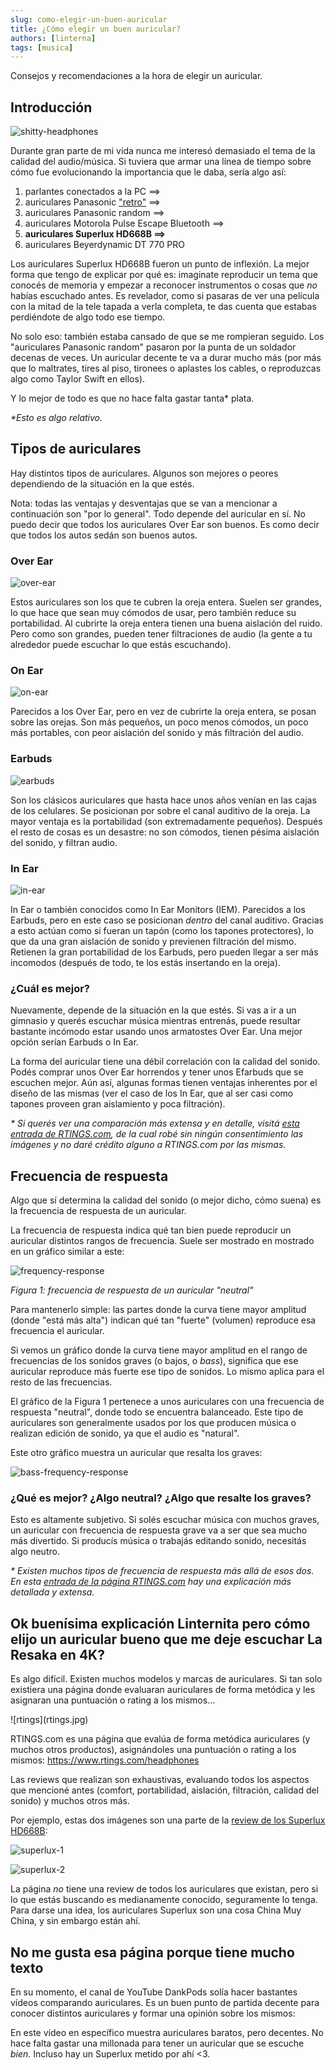 ```yaml
---
slug: como-elegir-un-buen-auricular
title: ¿Cómo elegir un buen auricular?
authors: [linterna]
tags: [musica]
---
```



Consejos y recomendaciones a la hora de elegir un auricular.

<!-- truncate -->

## Introducción

![shitty-headphones](shitty-headphones.png)

Durante gran parte de mi vida nunca me interesó demasiado el tema de la calidad
del audio/música. Si tuviera que armar una línea de tiempo sobre cómo fue
evolucionando la importancia que le daba, sería algo así:

1. parlantes conectados a la PC ==>
2. auriculares Panasonic ["retro"](retro-panasonic.jpg) ==>
3. auriculares Panasonic random ==>
4. auriculares Motorola Pulse Escape Bluetooth ==>
5. **auriculares Superlux HD668B ==>**
6. auriculares Beyerdynamic DT 770 PRO

Los auriculares Superlux HD668B fueron un punto de inflexión. La mejor forma que
tengo de explicar por qué es: imaginate reproducir un tema que conocés de
memoria y empezar a reconocer instrumentos o cosas que _no_ habías escuchado
antes. Es revelador, como si pasaras de ver una película con la mitad de la tele
tapada a verla completa, te das cuenta que estabas perdiéndote de algo todo ese
tiempo.

No solo eso: también estaba cansado de que se me rompieran seguido. Los
"auriculares Panasonic random" pasaron por la punta de un soldador decenas de
veces. Un auricular decente te va a durar mucho más (por más que lo maltrates,
tires al piso, tironees o aplastes los cables, o reproduzcas algo como Taylor
Swift en ellos).

Y lo mejor de todo es que no hace falta gastar tanta\* plata.

_\*Esto es algo relativo._

## Tipos de auriculares

Hay distintos tipos de auriculares. Algunos son mejores o peores dependiendo de
la situación en la que estés.

Nota: todas las ventajas y desventajas que se van a mencionar a continuación son
"por lo general". Todo depende del auricular en sí. No puedo decir que todos los
auriculares Over Ear son buenos. Es como decir que todos los autos sedán son
buenos autos.

### Over Ear

![over-ear](over-ear.jpg)

Estos auriculares son los que te cubren la oreja entera. Suelen ser grandes, lo
que hace que sean muy cómodos de usar, pero también reduce su portabilidad. Al
cubrirte la oreja entera tienen una buena aislación del ruido. Pero como son
grandes, pueden tener filtraciones de audio (la gente a tu alrededor puede
escuchar lo que estás escuchando).

### On Ear

![on-ear](on-ear.jpg)

Parecidos a los Over Ear, pero en vez de cubrirte la oreja entera, se posan
sobre las orejas. Son más pequeños, un poco menos cómodos, un poco más
portables, con peor aislación del sonido y más filtración del audio.

### Earbuds

![earbuds](earbuds.jpg)

Son los clásicos auriculares que hasta hace unos años venían en las cajas de los
celulares. Se posicionan por sobre el canal auditivo de la oreja. La mayor
ventaja es la portabilidad (son extremadamente pequeños). Después el resto de
cosas es un desastre: no son cómodos, tienen pésima aislación del sonido, y
filtran audio.

### In Ear

![in-ear](in-ear.jpg)

In Ear o también conocidos como In Ear Monitors (IEM). Parecidos a los Earbuds,
pero en este caso se posicionan _dentro_ del canal auditivo. Gracias a esto
actúan como si fueran un tapón (como los tapones protectores), lo que da una
gran aislación de sonido y previenen filtración del mismo. Retienen la gran
portabilidad de los Earbuds, pero pueden llegar a ser más incomodos (después de
todo, te los estás insertando en la oreja).

### ¿Cuál es mejor?

Nuevamente, depende de la situación en la que estés. Si vas a ir a un gimnasio y
querés escuchar música mientras entrenás, puede resultar bastante incómodo estar
usando unos armatostes Over Ear. Una mejor opción serían Earbuds o In Ear.

La forma del auricular tiene una débil correlación con la calidad del sonido.
Podés comprar unos Over Ear horrendos y tener unos Efarbuds que se escuchen
mejor. Aún así, algunas formas tienen ventajas inherentes por el diseño de las
mismas (ver el caso de los In Ear, que al ser casi como tapones proveen gran
aislamiento y poca filtración).

_\* Si querés ver una comparación más extensa y en detalle, visitá
[esta entrada de RTINGS.com](https://www.rtings.com/headphones/learn/over-ear-vs-on-ear-vs-in-ear-vs-earbuds-comparison),
de la cual robé sin ningún consentimiento las imágenes y no daré crédito alguno
a RTINGS.com por las mismas._

## Frecuencia de respuesta

Algo que sí determina la calidad del sonido (o mejor dicho, cómo suena) es la
frecuencia de respuesta de un auricular.

La frecuencia de respuesta indica qué tan bien puede reproducir un auricular
distintos rangos de frecuencia. Suele ser mostrado en mostrado en un gráfico
similar a este:

![frequency-response](frequency-response.jpg)

_Figura 1: frecuencia de respuesta de un auricular "neutral"_

Para mantenerlo simple: las partes donde la curva tiene mayor amplitud (donde
"está más alta") indican qué tan "fuerte" (volumen) reproduce esa frecuencia el
auricular.

Si vemos un gráfico donde la curva tiene mayor amplitud en el rango de
frecuencias de los sonidos graves (o bajos, o _bass_), significa que ese
auricular reproduce más fuerte ese tipo de sonidos. Lo mismo aplica para el
resto de las frecuencias.

El gráfico de la Figura 1 pertenece a unos auriculares con una frecuencia de
respuesta "neutral", donde todo se encuentra balanceado. Este tipo de
auriculares son generalmente usados por los que producen música o realizan
edición de sonido, ya que el audio es "natural".

Este otro gráfico muestra un auricular que resalta los graves:

![bass-frequency-response](bass-frequency-response.jpg)

### ¿Qué es mejor? ¿Algo neutral? ¿Algo que resalte los graves?

Esto es altamente subjetivo. Si solés escuchar música con muchos graves, un
auricular con frecuencia de respuesta grave va a ser que sea mucho más
divertido. Si producís música o trabajás editando sonido, necesitás algo neutro.

_\* Existen muchos tipos de frecuencia de respuesta más allá de esos dos. En
esta
[entrada de la página RTINGS.com](https://www.rtings.com/headphones/tests/sound-quality/raw-frequency-response)
hay una explicación más detallada y extensa._

## Ok buenísima explicación Linternita pero cómo elijo un auricular bueno que me deje escuchar La Resaka en 4K?

Es algo difícil. Existen muchos modelos y marcas de auriculares. Si tan solo
existiera una página donde evaluaran auriculares de forma metódica y les
asignaran una puntuación o rating a los mismos...

<div
  style={{
    display: "flex",
    "justify-content": "center",
  }}
>
  ![rtings](rtings.jpg)
</div>

RTINGS.com es una página que evalúa de forma metódica auriculares (y muchos
otros productos), asignándoles una puntuación o rating a los mismos:
https://www.rtings.com/headphones

Las reviews que realizan son exhaustivas, evaluando todos los aspectos que
mencioné antes (comfort, portabilidad, aislación, filtración, calidad del
sonido) y muchos otros más.

Por ejemplo, estas dos imágenes son una parte de la
[review de los Superlux HD668B](https://www.rtings.com/headphones/reviews/superlux/hd-668b):

![superlux-1](superlux-1.png)

![superlux-2](superlux-2.png)

La página _no_ tiene una review de todos los auriculares que existan, pero si lo
que estás buscando es medianamente conocido, seguramente lo tenga. Para darse
una idea, los auriculares Superlux son una cosa China Muy China, y sin embargo
están ahí.

## No me gusta esa página porque tiene mucho texto

En su momento, el canal de YouTube DankPods solía hacer bastantes vídeos
comparando auriculares. Es un buen punto de partida decente para conocer
distintos auriculares y formar una opinión sobre los mismos:

<VideoEmbed src="https://www.youtube.com/embed/V_gf8TZ1M6g" />

En este vídeo en específico muestra auriculares baratos, pero decentes. No hace
falta gastar una millonada para tener un auricular que se escuche _bien_.
Incluso hay un Superlux metido por ahí \<3.
